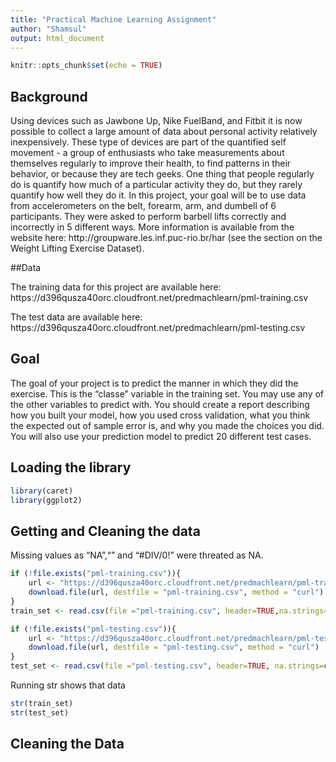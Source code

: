```yaml
---
title: "Practical Machine Learning Assignment"
author: "Shamsul"
output: html_document
---
```


```r
knitr::opts_chunk$set(echo = TRUE)
```

## Background

Using devices such as Jawbone Up, Nike FuelBand, and Fitbit it is now possible to collect a large amount of data about personal activity relatively inexpensively. These type of devices are part of the quantified self movement - a group of enthusiasts who take measurements about themselves regularly to improve their health, to find patterns in their behavior, or because they are tech geeks. One thing that people regularly do is quantify how much of a particular activity they do, but they rarely quantify how well they do it. In this project, your goal will be to use data from accelerometers on the belt, forearm, arm, and dumbell of 6 participants. They were asked to perform barbell lifts correctly and incorrectly in 5 different ways. More information is available from the website here: http://groupware.les.inf.puc-rio.br/har (see the section on the Weight Lifting Exercise Dataset).

##Data

The training data for this project are available here:
https://d396qusza40orc.cloudfront.net/predmachlearn/pml-training.csv

The test data are available here:
https://d396qusza40orc.cloudfront.net/predmachlearn/pml-testing.csv

## Goal

The goal of your project is to predict the manner in which they did the exercise. This is the "classe" variable in the training set. You may use any of the other variables to predict with. You should create a report describing how you built your model, how you used cross validation, what you think the expected out of sample error is, and why you made the choices you did. You will also use your prediction model to predict 20 different test cases.

## Loading the library 

```r
library(caret)
library(ggplot2)
```

## Getting and Cleaning the data

Missing values as "NA","" and "#DIV/0!" were threated as NA.

```r
if (!file.exists("pml-training.csv")){
    url <- "https://d396qusza40orc.cloudfront.net/predmachlearn/pml-training.csv"
    download.file(url, destfile = "pml-training.csv", method = "curl")
}
train_set <- read.csv(file ="pml-training.csv", header=TRUE,na.strings=c("NA","","#DIV/0!"))

if (!file.exists("pml-testing.csv")){
    url <- "https://d396qusza40orc.cloudfront.net/predmachlearn/pml-testing.csv"
    download.file(url, destfile = "pml-testing.csv", method = "curl")
}
test_set <- read.csv(file ="pml-testing.csv", header=TRUE, na.strings=c("NA", ""))
```

Running str shows that data 

```r
str(train_set)
str(test_set)
```

## Cleaning the Data



